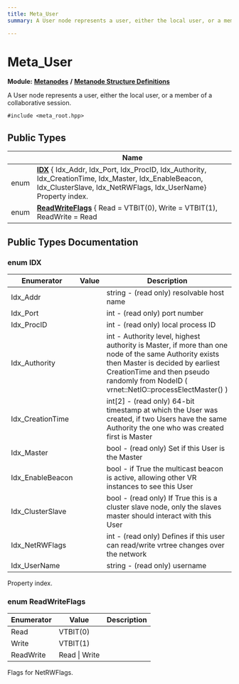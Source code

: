 ```yaml
---
title: Meta_User
summary: A User node represents a user, either the local user, or a member of a collaborative session. 

---
```


# Meta_User

**Module:** **[Metanodes](../Modules/group__api__metanodes.mdx)** **/** **[Metanode Structure Definitions](../Modules/group__api__metadefs.mdx)**



A User node represents a user, either the local user, or a member of a collaborative session. 


`#include <meta_root.hpp>`

## Public Types

|                | Name           |
| -------------- | -------------- |
| enum| **[IDX](../Classes/struct_meta___user.mdx#enum-idx)** { Idx_Addr, Idx_Port, Idx_ProcID, Idx_Authority, Idx_CreationTime, Idx_Master, Idx_EnableBeacon, Idx_ClusterSlave, Idx_NetRWFlags, Idx_UserName}<br />Property index.  |
| enum| **[ReadWriteFlags](../Classes/struct_meta___user.mdx#enum-readwriteflags)** { Read = VTBIT(0), Write = VTBIT(1), ReadWrite = Read | Write}<br />Flags for NetRWFlags.  |

## Public Types Documentation

### enum IDX

| Enumerator | Value | Description |
| ---------- | ----- | ----------- |
| Idx_Addr | | string - (read only) resolvable host name   |
| Idx_Port | | int - (read only) port number   |
| Idx_ProcID | | int - (read only) local process ID   |
| Idx_Authority | | int - Authority level, highest authority is Master, if more than one node of the same Authority exists then Master is decided by earliest CreationTime and then pseudo randomly from NodeID ( vrnet::NetIO::processElectMaster() )   |
| Idx_CreationTime | | int[2] - (read only) 64-bit timestamp at which the User was created, if two Users have the same Authority the one who was created first is Master   |
| Idx_Master | | bool - (read only) Set if this User is the Master   |
| Idx_EnableBeacon | | bool - if True the multicast beacon is active, allowing other VR instances to see this User   |
| Idx_ClusterSlave | | bool - (read only) If True this is a cluster slave node, only the slaves master should interact with this User   |
| Idx_NetRWFlags | | int - (read only) Defines if this user can read/write vrtree changes over the network   |
| Idx_UserName | | string - (read only) username   |



Property index. 

### enum ReadWriteFlags

| Enumerator | Value | Description |
| ---------- | ----- | ----------- |
| Read | VTBIT(0)|   |
| Write | VTBIT(1)|   |
| ReadWrite | Read \| Write|   |



Flags for NetRWFlags. 

